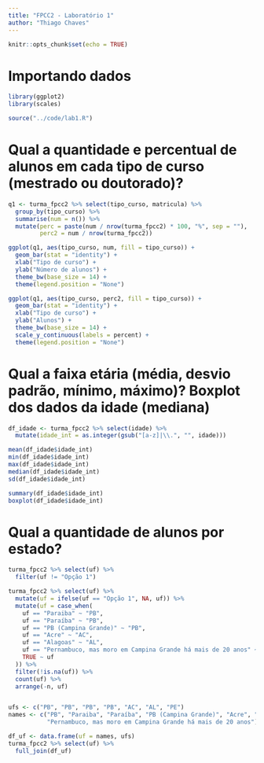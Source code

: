 ---
title: "FPCC2 - Laboratório 1"
author: "Thiago Chaves"
---

```{r setup, include=FALSE}
knitr::opts_chunk$set(echo = TRUE)
```

# Importando dados
```{r, echo = FALSE}
library(ggplot2)
library(scales)

source("../code/lab1.R")
```

# Qual a quantidade e percentual de alunos em cada tipo de curso (mestrado ou doutorado)?

```{r}

q1 <- turma_fpcc2 %>% select(tipo_curso, matricula) %>% 
  group_by(tipo_curso) %>% 
  summarise(num = n()) %>% 
  mutate(perc = paste(num / nrow(turma_fpcc2) * 100, "%", sep = ""),
         perc2 = num / nrow(turma_fpcc2))

ggplot(q1, aes(tipo_curso, num, fill = tipo_curso)) + 
  geom_bar(stat = "identity") + 
  xlab("Tipo de curso") +
  ylab("Número de alunos") + 
  theme_bw(base_size = 14) + 
  theme(legend.position = "None")

ggplot(q1, aes(tipo_curso, perc2, fill = tipo_curso)) + 
  geom_bar(stat = "identity") + 
  xlab("Tipo de curso") +
  ylab("Alunos") + 
  theme_bw(base_size = 14) + 
  scale_y_continuous(labels = percent) + 
  theme(legend.position = "None")
```

# Qual a faixa etária (média, desvio padrão, mínimo, máximo)? Boxplot dos dados da idade (mediana)

```{r, echo=TRUE}
df_idade <- turma_fpcc2 %>% select(idade) %>% 
  mutate(idade_int = as.integer(gsub("[a-z]|\\.", "", idade)))

mean(df_idade$idade_int)
min(df_idade$idade_int)
max(df_idade$idade_int)
median(df_idade$idade_int)
sd(df_idade$idade_int)

summary(df_idade$idade_int)
boxplot(df_idade$idade_int)
```

# Qual a quantidade de alunos por estado?

```{r}
turma_fpcc2 %>% select(uf) %>% 
  filter(uf != "Opção 1")

turma_fpcc2 %>% select(uf) %>% 
  mutate(uf = ifelse(uf == "Opção 1", NA, uf)) %>% 
  mutate(uf = case_when(
    uf == "Paraiba" ~ "PB", 
    uf == "Paraíba" ~ "PB",
    uf == "PB (Campina Grande)" ~ "PB",
    uf == "Acre" ~ "AC",
    uf == "Alagoas" ~ "AL",
    uf == "Pernambuco, mas moro em Campina Grande há mais de 20 anos" ~ "PE",
    TRUE ~ uf
  )) %>% 
  filter(!is.na(uf)) %>%
  count(uf) %>% 
  arrange(-n, uf)


ufs <- c("PB", "PB", "PB", "PB", "AC", "AL", "PE")
names <- c("PB", "Paraiba", "Paraíba", "PB (Campina Grande)", "Acre", "Alagoas", 
           "Pernambuco, mas moro em Campina Grande há mais de 20 anos")

df_uf <- data.frame(uf = names, ufs)
turma_fpcc2 %>% select(uf) %>% 
  full_join(df_uf)
```




